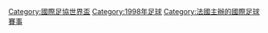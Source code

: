 {{Commonscat|FIFA World Cup 1998}}

[[Category:國際足協世界盃|Category:國際足協世界盃]]
[[Category:1998年足球|Category:1998年足球]]
[[Category:法國主辦的國際足球賽事|Category:法國主辦的國際足球賽事]]